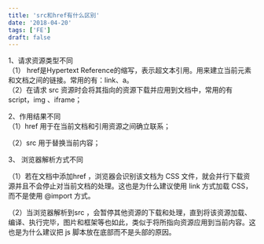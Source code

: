 ```yaml
---
title: 'src和href有什么区别'
date: '2018-04-20'
tags: ['FE']
draft: false
---
```


1、请求资源类型不同  
（1） href是Hypertext Reference的缩写，表示超文本引用。用来建立当前元素和文档之间的链接。常用的有：link、a。  
 （2）在请求 src 资源时会将其指向的资源下载并应用到文档中，常用的有script，img 、iframe；  

2、作用结果不同  
（1）href 用于在当前文档和引用资源之间确立联系；  

（2）src 用于替换当前内容；  

3、 浏览器解析方式不同  

（1）若在文档中添加href ，浏览器会识别该文档为 CSS 文件，就会并行下载资源并且不会停止对当前文档的处理。这也是为什么建议使用 link 方式加载 CSS，而不是使用 @import 方式。  

（2）当浏览器解析到src ，会暂停其他资源的下载和处理，直到将该资源加载、编译、执行完毕，图片和框架等也如此，类似于将所指向资源应用到当前内容。这也是为什么建议把 js 脚本放在底部而不是头部的原因。
